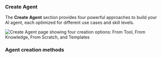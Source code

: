 
<Tab title="Create Agent" icon="plus" className="text-sm">

### Create Agent

The **Create Agent** section provides four powerful approaches to build your AI agent, each optimized for different use cases and skill levels.

<Frame>
  <img
    src="/images/dashboard/agent/create-agent.png"
    alt="Create Agent page showing four creation options: From Tool, From Knowledge, From Scratch, and Templates"
  />
</Frame>

### Agent creation methods

<Tabs>
  <Tab title="Create from Knowledge">
    <CreateFromKnowledge />
  </Tab>
  
  <Tab title="Create from Tool">
    <CreateFromTool />
  </Tab>
  
  <Tab title="Create from Scratch">
    <CreateFromScratch />
  </Tab>

  <Tab title="Create from Template">
    <CreateFromTemplate />
  </Tab>
</Tabs>

</Tab>
